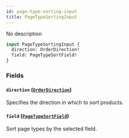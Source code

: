 ```yaml
---
id: page-type-sorting-input
title: PageTypeSortingInput
---
```



No description

```graphql
input PageTypeSortingInput {
  direction: OrderDirection!
  field: PageTypeSortField!
}
```


### Fields

#### `direction` ([`OrderDirection`](../../../developer/api-reference/enums/order-direction))

Specifies the direction in which to sort products.


#### `field` ([`PageTypeSortField`](../../../developer/api-reference/enums/page-type-sort-field))

Sort page types by the selected field.




